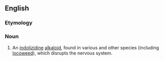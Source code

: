 ==English==
{{wikipedia}}
===Etymology===
{{suffix|Swainsona|ine|lang=en}}

===Noun===
{{en-noun|-}}

# {{context|chemistry|biochemistry|lang=en}} An [[indolizidine]] [[alkaloid]], found in various {{taxlink|Swainsona|genus}} and other species (including [[locoweed]]), which disrupts the nervous system.